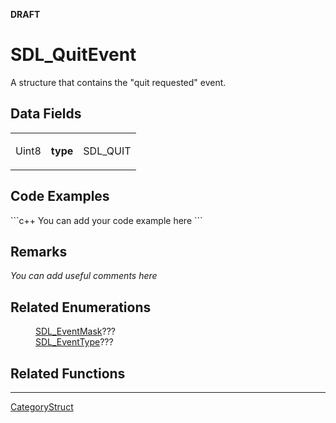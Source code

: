 <!-- pragma section-numbers off -->
<!-- pragma disable-camelcase -->
'''DRAFT'''

= SDL_QuitEvent =
A structure that contains the "quit requested" event.


== Data Fields ==
{|
|Uint8
|'''type'''
|SDL_QUIT
|}

== Code Examples ==
```c++
You can add your code example here
```

== Remarks ==
''You can add useful comments here''

== Related Enumerations ==
:[[SDL_EventMask]]???
:[[SDL_EventType]]???

== Related Functions ==

----
[[CategoryStruct]]
